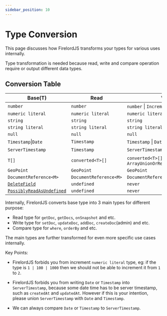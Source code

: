 ```yaml
---
sidebar_position: 10
---
```


# Type Conversion

This page discusses how FirelordJS transforms your types for various uses internally.

Type transformation is needed because read, write and compare operation require or output different data types.

## Conversion Table

| Base(T)                                                         | Read                   | Write                                                  | Compare                |
| --------------------------------------------------------------- | ---------------------- | ------------------------------------------------------ | ---------------------- |
| `number`                                                        | `number`               | `number` \| `Increment`                                | `number`               |
| `numeric literal`                                               | `numeric literal`      | `numeric literal`                                      | `numeric literal`      |
| `string`                                                        | `string`               | `string`                                               | `string`               |
| `string literal`                                                | `string literal`       | `string literal`                                       | `string literal`       |
| `null`                                                          | `null`                 | `null`                                                 | `null`                 |
| `Timestamp`\|`Date`                                             | `Timestamp`            | `Timestamp` \| `Date`                                  | `Timestamp` \| `Date`  |
| `ServerTimestamp`                                               | `Timestamp`            | `ServerTimestamp`                                      | `Timestamp` \| `Date`  |
| `T[]`                                                           | `converted<T>[]`       | `converted<T>[]` \| `ArrayUnionOrRemove<converted<T>>` | `converted<T>[]`       |
| `GeoPoint`                                                      | `GeoPoint`             | `GeoPoint`                                             | `GeoPoint`             |
| `DocumentReference<M>`                                          | `DocumentReference<M>` | `DocumentReference<M>`                                 | `DocumentReference<M>` |
| [`DeleteField`](/guides/delete_field)                           | `undefined`            | `never`                                                | `never`                |
| [`PossiblyReadAsUndefined`](/guides/possibly_read_as_undefined) | `undefined`            | `never`                                                | `never`                |

Internally, FirelordJS converts base type into 3 main types for different purpose:

- Read type for `getDoc`, `getDocs`, `onSnapshot` and etc.
- Write type for `setDoc`, `updateDoc`, `addDoc`, `createDoc`(admin) and etc.
- Compare type for `where`, `orderBy` and etc.

The main types are further transformed for even more specific use cases internally.

Key Points:

- FirelordJS forbids you from increment `numeric literal` type, eg: if the type is `1 | 100 | 1000` then we should not be able to increment it from `1` to `2`.

- FirelordJS forbids you from writing `Date` or `Timestamp` into `ServerTimestamp`, because some date time has to be server timestamp, such as `createdAt` and `updatedAt`. However if this is your intention, please union `ServerTimestamp` with `Date` and `Timestamp`.

- We can always compare `Date` or `Timestamp` to `ServerTimestamp`.
